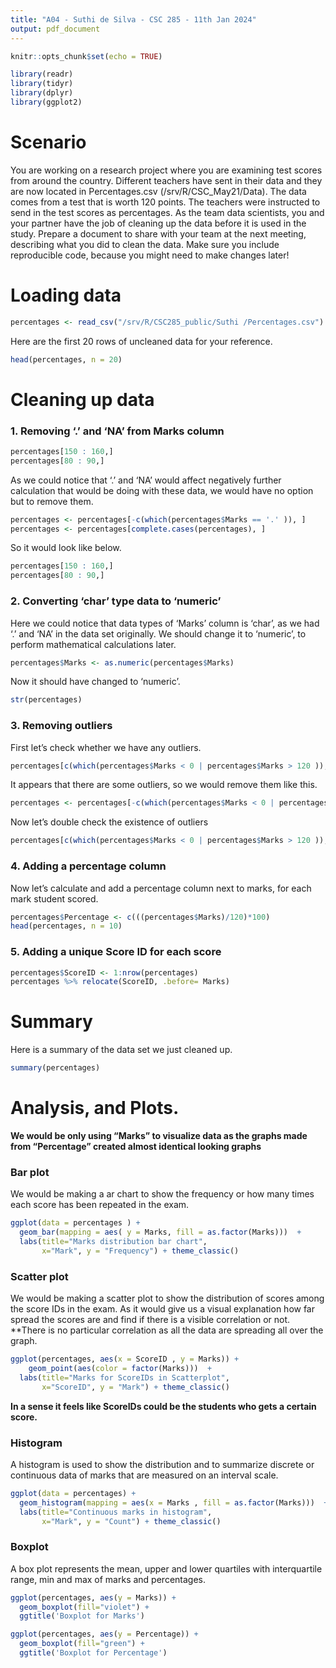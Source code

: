 ```yaml
---
title: "A04 - Suthi de Silva - CSC 285 - 11th Jan 2024"
output: pdf_document
---
```


```r
knitr::opts_chunk$set(echo = TRUE)

library(readr)
library(tidyr)
library(dplyr)
library(ggplot2)
```

# Scenario

You are working on a research project where you are examining test scores from around the country. Different teachers have sent in their data and they are now located in Percentages.csv (/srv/R/CSC_May21/Data). The data comes from a test that is worth 120 points. The teachers were instructed to send in the test scores as percentages. As the team data scientists, you and your partner have the job of cleaning up the data before it is used in the study. Prepare a document to share with your team at the next meeting, describing what you did to clean the data. Make sure you include reproducible code, because you might need to make changes later!

# Loading data
``` r
percentages <- read_csv("/srv/R/CSC285_public/Suthi /Percentages.csv")
```

Here are the first 20 rows of uncleaned data for your reference.
``` r
head(percentages, n = 20)
```




# Cleaning up data
### 1. Removing '.' and 'NA' from Marks column

``` r
percentages[150 : 160,]
percentages[80 : 90,]
```  

As we could notice that '.' and 'NA' would affect negatively further calculation that would be doing with these data, we would have no option but to remove them.

``` r
percentages <- percentages[-c(which(percentages$Marks == '.' )), ]
percentages <- percentages[complete.cases(percentages), ] 
```  

So it would look like below.
``` r
percentages[150 : 160,]
percentages[80 : 90,]
``` 

### 2. Converting 'char' type data to 'numeric'

Here we could notice that data types of 'Marks' column is 'char', as we had '.' and 'NA' in the data set originally. We should change it to 'numeric', to perform mathematical calculations later.

``` r
percentages$Marks <- as.numeric(percentages$Marks)
```

Now it should have changed to 'numeric'.

``` r
str(percentages)
```

### 3. Removing outliers

First let's check whether we have any outliers.

``` r
percentages[c(which(percentages$Marks < 0 | percentages$Marks > 120 )), ]
```

It appears that there are some outliers, so we would remove them like this.

``` r
percentages <- percentages[-c(which(percentages$Marks < 0 | percentages$Marks > 120 )), ]
```

Now let's double check the existence of outliers
``` r
percentages[c(which(percentages$Marks < 0 | percentages$Marks > 120 )), ]
```


### 4. Adding a percentage column

Now let's calculate and add a percentage column next to marks, for each mark student scored.
``` r
percentages$Percentage <- c(((percentages$Marks)/120)*100)
head(percentages, n = 10)
```

### 5. Adding a unique Score ID for each score

``` r
percentages$ScoreID <- 1:nrow(percentages)
percentages %>% relocate(ScoreID, .before= Marks)
```



# Summary

Here is a summary of the data set we just cleaned up. 

``` r
summary(percentages)
```


# Analysis, and Plots.

**We would be only using "Marks" to visualize data as the graphs made from "Percentage" created almost identical looking graphs**

### Bar plot
We would be making a ar chart to show the frequency or how many times each score has been repeated in the exam.

``` r
ggplot(data = percentages ) +
  geom_bar(mapping = aes( y = Marks, fill = as.factor(Marks)))  +
  labs(title="Marks distribution bar chart",
       x="Mark", y = "Frequency") + theme_classic()

```

### Scatter plot
We would be making a scatter plot to show the distribution of scores among the score IDs in the exam. As it would give us a visual explanation how far spread the scores are and find if there is a visible correlation or not. **There is no particular correlation as all the data are spreading all over the graph.

```r
ggplot(percentages, aes(x = ScoreID , y = Marks)) +
    geom_point(aes(color = factor(Marks)))  +
  labs(title="Marks for ScoreIDs in Scatterplot",
       x="ScoreID", y = "Mark") + theme_classic()
```

**In a sense it feels like ScoreIDs could be the students who gets a certain score.**

### Histogram
A histogram is used to show the distribution and to summarize discrete or continuous data of marks that are measured on an interval scale.

```r
ggplot(data = percentages) +
  geom_histogram(mapping = aes(x = Marks , fill = as.factor(Marks)))  +
  labs(title="Continuous marks in histogram",
       x="Mark", y = "Count") + theme_classic()
```


### Boxplot
A box plot represents the mean, upper and lower quartiles with interquartile range, min and max of marks and percentages.

```r
ggplot(percentages, aes(y = Marks)) +
  geom_boxplot(fill="violet") +
  ggtitle('Boxplot for Marks') 

ggplot(percentages, aes(y = Percentage)) +
  geom_boxplot(fill="green") +
  ggtitle('Boxplot for Percentage') 
``` 

























